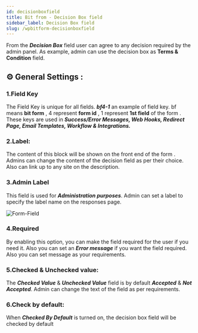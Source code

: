 ```yaml
---
id: decisionboxfield
title: Bit from - Decision Box field
sidebar_label: Decision Box field
slug: /wpbitform-decisionboxfield
---
```


From the ***Decision Box*** field user can agree to any decision required by the admin panel. As example, admin can use the decision box as **Terms & Condition** field. 

## ⚙ General Settings :

### 1.Field Key
The Field Key is unique for all fields. **_bf4-1_** an example of field key. bf means **bit form** , 4 represent **form id** , 1 represent **1st field** of the form . These keys are used in **_Success/Error Messages, Web Hooks, Redirect Page, Email Templates, Workflow & Integrations._**
### 2.Label: 
The content of this block will be shown on the front end of the form . Admins can change the content of the decision field as per their choice. Also can link up to any site on the description.
### 3.Admin Label 
This field is used for **_Administration purposes_**. Admin can set a label to specify the label name on the responses page.

<Image
  src="Field-Types/Decisionbox.Bit-Form"
  alt="Form-Field"
  w="1900"
  h="350"
/>

### 4.Required
By enabling this option, you can make the field required for the user if you need it. Also you can set an **_Error message_** if you want the field required. Also you can set message as your requirements.
### 5.Checked & Unchecked value: 
The ***Checked Value*** & ***Unchecked Value*** field is by default ***Accepted*** & ***Not Accepted***. Admin can change the text of the field as per requirements.
### 6.Check by default: 
When ***Checked By Default*** is turned on, the decision box field will be checked by default